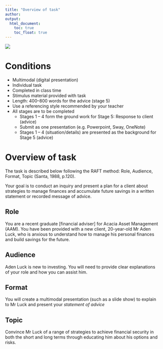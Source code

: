 ```yaml
---
title: "Overview of task"
author:  
output:
  html_document:
    toc: true
    toc_float: true
---
```

<div style="position: relative; bottom: 0; left: 0; width: 30%;">
  ![](images/AscLogo.png) 
</div>

# Conditions 

* Multimodal (digital presentation)
* Individual task  
* Completed in class time
* Stimulus material provided with task
* Length: 400–800 words for the advice (stage 5)  
* Use a referencing style recommended by your teacher 
* All stages are to be completed  
    + Stages 1 – 4 form the ground work for Stage 5: Response to client (advice)  
    + Submit as one presentation (e.g. Powerpoint, Sway, OneNote) 
    + Stages 1 – 4 (situation/details) are presented as the background for Stage 5 (advice)

# Overview of task

The task is described below following the RAFT method: Role, Audience, Format, Topic (Santa, 1988, p.120). 



Your goal is to conduct an inquiry and present a plan for a client about strategies to manage finances and accumulate future savings in a written statement or recorded message of advice.

## Role 

You are a recent graduate [financial adviser] for Acacia Asset Management (AAM). You have been provided with a new client, 20-year-old Mr Aden Luck, who is anxious to understand how to manage his personal finances and build savings for the future.  
 
## Audience 

Aden Luck is new to investing. You will need to provide clear explanations of your role and how you can assist him.

## Format 

You will create a multimodal presentation (such as a slide show) to explain to Mr Luck and present your *statement of advice*

## Topic

Convince Mr Luck of a range of strategies to achieve financial security in both the short and long terms through educating him about his options and risks. 



